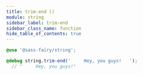 ```yaml
---
title: trim-end ()
module: string
sidebar_label: trim-end
sidebar_class_name: function
hide_table_of_contents: true
---
```


<FieldDetails />

```scss
@use '@sass-fairy/string';

@debug string.trim-end('     Hey, you guys!   ');
  // "     Hey, you guys!"
```

